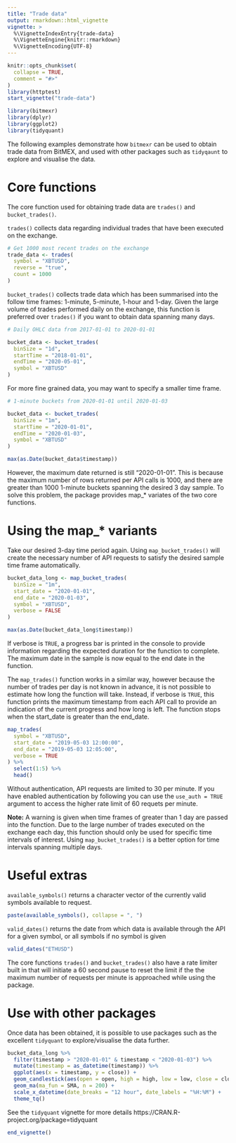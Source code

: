 ```yaml
---
title: "Trade data"
output: rmarkdown::html_vignette
vignette: >
  %\VignetteIndexEntry{trade-data}
  %\VignetteEngine{knitr::rmarkdown}
  %\VignetteEncoding{UTF-8}
---
```


```r
knitr::opts_chunk$set(
  collapse = TRUE,
  comment = "#>"
)
library(httptest)
start_vignette("trade-data")
```

```r
library(bitmexr)
library(dplyr)
library(ggplot2)
library(tidyquant)
```

The following examples demonstrate how `bitmexr` can be used to obtain trade data from BitMEX, and used with other packages such as `tidyqaunt` to explore and visualise the data.

# Core functions

The core function used for obtaining trade data are `trades()` and `bucket_trades()`.

`trades()` collects data regarding individual trades that have been executed on the exchange. 

```r
# Get 1000 most recent trades on the exchange
trade_data <- trades(
  symbol = "XBTUSD",
  reverse = "true",
  count = 1000
)
```


`bucket_trades()` collects trade data which has been summarised into the follow time frames: 1-minute, 5-minute, 1-hour and 1-day. 
Given the large volume of trades performed daily on the exchange, this function is preferred over `trades()` if you want to obtain data spanning many days.

```r
# Daily OHLC data from 2017-01-01 to 2020-01-01

bucket_data <- bucket_trades(
  binSize = "1d",
  startTime = "2018-01-01",
  endTime = "2020-05-01",
  symbol = "XBTUSD"
)
```

For more fine grained data, you may want to specify a smaller time frame.

```r
# 1-minute buckets from 2020-01-01 until 2020-01-03

bucket_data <- bucket_trades(
  binSize = "1m",
  startTime = "2020-01-01",
  endTime = "2020-01-03",
  symbol = "XBTUSD"
)

max(as.Date(bucket_data$timestamp))
```

However, the maximum date returned is still "2020-01-01". This is because the maximum number of rows returned per API calls is 1000, and there are greater than 1000 1-minute buckets spanning the desired 3 day sample.
To solve this problem, the package provides map_* variates of the two core functions.

# Using the map_* variants

Take our desired 3-day time period again. Using `map_bucket_trades()` will create the necessary number of API requests to satisfy the desired sample time frame automatically.

```r

bucket_data_long <- map_bucket_trades(
  binSize = "1m",
  start_date = "2020-01-01",
  end_date = "2020-01-03",
  symbol = "XBTUSD",
  verbose = FALSE
)

max(as.Date(bucket_data_long$timestamp))
```

If verbose is `TRUE`, a progress bar is printed in the console to provide information regarding the expected duration for the function to complete. 
The maximum date in the sample is now equal to the end date in the function.

The `map_trades()` function works in a similar way, however because the number of trades per day is not known in advance, it is not possible to estimate how long the function will take.
Instead, if verbose is `TRUE`, this function prints the maximum timestamp from each API call to provide an indication of the current progress and how long is left. 
The function stops when the start_date is greater than the end_date. 

```r
map_trades(
  symbol = "XBTUSD",
  start_date = "2019-05-03 12:00:00",
  end_date = "2019-05-03 12:05:00",
  verbose = TRUE
) %>%
  select(1:5) %>%
  head()
```

Without authentication, API requests are limited to 30 per minute. If you have enabled authentication by following you can use the `use_auth = TRUE` argument to access the higher rate limit of 60 requets per minute.

**Note:** A warning is given when time frames of greater than 1 day are passed into the function. Due to the large number of trades executed on the exchange each day, this function should only be used for specific time intervals of interest.
Using `map_bucket_trades()` is a better option for time intervals spanning multiple days.

# Useful extras

`available_symbols()` returns a character vector of the currently valid symbols available to request.

```r
paste(available_symbols(), collapse = ", ")
```

`valid_dates()` returns the date from which data is available through the API for a given symbol, or all symbols if no symbol is given

```r
valid_dates("ETHUSD")
```

The core functions `trades()` and `bucket_trades()` also have a rate limiter built in that will initiate a 60 second pause to reset the limit if the the maximum number of requests per minute is approached while using the package.

# Use with other packages

Once data has been obtained, it is possible to use packages such as the excellent `tidyquant` to explore/visualise the data further.

```r

bucket_data_long %>%
  filter(timestamp > "2020-01-01" & timestamp < "2020-01-03") %>%
  mutate(timestamp = as_datetime(timestamp)) %>%
  ggplot(aes(x = timestamp, y = close)) +
  geom_candlestick(aes(open = open, high = high, low = low, close = close)) +
  geom_ma(ma_fun = SMA, n = 200) +
  scale_x_datetime(date_breaks = "12 hour", date_labels = "%H:%M") +
  theme_tq()
```

See the `tidyquant` vignette for more details https://CRAN.R-project.org/package=tidyquant

```r
end_vignette()
```
